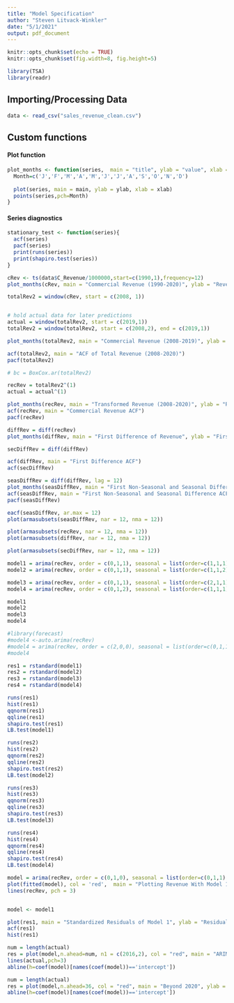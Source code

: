 ```yaml
---
title: "Model Specification"
author: "Steven Litvack-Winkler"
date: "5/1/2021"
output: pdf_document
---
```


```r
knitr::opts_chunk$set(echo = TRUE)
knitr::opts_chunk$set(fig.width=8, fig.height=5) 

library(TSA)
library(readr)
```

## Importing/Processing Data

```r
data <- read_csv("sales_revenue_clean.csv")
```
## Custom functions

#### Plot function
```r
plot_months <- function(series,  main = "title", ylab = "value", xlab = "Time") {
  Month=c('J','F','M','A','M','J','J','A','S','O','N','D')
  
  plot(series, main = main, ylab = ylab, xlab = xlab)
  points(series,pch=Month)
}
```

#### Series diagnostics
```r
stationary_test <- function(series){
  acf(series)
  pacf(series)
  print(runs(series))
  print(shapiro.test(series))
}
```

```r
cRev <- ts(data$C_Revenue/1000000,start=c(1990,1),frequency=12)
plot_months(cRev, main = "Commercial Revenue (1990-2020)", ylab = "Revenue (Millions)", xlab = "Year")
```

```r
totalRev2 = window(cRev, start = c(2008, 1))


# hold actual data for later predictions
actual = window(totalRev2, start = c(2019,1))
totalRev2 = window(totalRev2, start = c(2008,2), end = c(2019,1))

plot_months(totalRev2, main = "Commercial Revenue (2008-2019)", ylab = "Revenue (Millions)", xlab = "Year")


```

```r
acf(totalRev2, main = "ACF of Total Revenue (2008-2020)")
pacf(totalRev2)

```


```r
# bc = BoxCox.ar(totalRev2)
```


```r
recRev = totalRev2^(1)
actual = actual^(1)

plot_months(recRev, main = "Transformed Revenue (2008-2020)", ylab = "Revenue", xlab = "Year")
acf(recRev, main = "Commercial Revenue ACF")
pacf(recRev)

```



```r
diffRev = diff(recRev)
plot_months(diffRev, main = "First Difference of Revenue", ylab = "First Difference of Revenue", xlab = "Year")

secDiffRev = diff(diffRev)

acf(diffRev, main = "First Difference ACF")
acf(secDiffRev)
```


```r
seasDiffRev = diff(diffRev, lag = 12)
plot_months(seasDiffRev, main = "First Non-Seasonal and Seasonal Difference of Revenue", ylab = "First Non-Seasonal and Seasonal Difference", xlab = "Year")
acf(seasDiffRev, main = "First Non-Seasonal and Seasonal Difference ACF")
pacf(seasDiffRev)
```


```r
eacf(seasDiffRev, ar.max = 12)
plot(armasubsets(seasDiffRev, nar = 12, nma = 12))

plot(armasubsets(recRev, nar = 12, nma = 12))
plot(armasubsets(diffRev, nar = 12, nma = 12))

plot(armasubsets(secDiffRev, nar = 12, nma = 12))
```


```r
model1 = arima(recRev, order = c(0,1,1), seasonal = list(order=c(1,1,1),period= 12))
model2 = arima(recRev, order = c(0,1,1), seasonal = list(order=c(1,1,2),period= 12))

model3 = arima(recRev, order = c(0,1,1), seasonal = list(order=c(2,1,1),period= 12))
model4 = arima(recRev, order = c(0,1,2), seasonal = list(order=c(1,1,1),period= 12))

```


```r
model1
model2
model3
model4
```



```r
#library(forecast)
#model4 <-auto.arima(recRev)
#model4 = arima(recRev, order = c(2,0,0), seasonal = list(order=c(0,1,1),period= 12))
#model4
```


```r
res1 = rstandard(model1) 
res2 = rstandard(model2)
res3 = rstandard(model3)
res4 = rstandard(model4)
```



```r
runs(res1)
hist(res1)
qqnorm(res1)
qqline(res1)
shapiro.test(res1)
LB.test(model1)
```

```r
runs(res2)
hist(res2)
qqnorm(res2)
qqline(res2)
shapiro.test(res2)
LB.test(model2)
```


```r
runs(res3)
hist(res3)
qqnorm(res3)
qqline(res3)
shapiro.test(res3)
LB.test(model3)
```
```r
runs(res4)
hist(res4)
qqnorm(res4)
qqline(res4)
shapiro.test(res4)
LB.test(model4)
```


```r

model = arima(recRev, order = c(0,1,0), seasonal = list(order=c(0,1,1),period= 12))
plot(fitted(model), col = 'red',  main = "Plotting Revenue With Model 1", ylab = "Revenue", xlab = "Years")
lines(recRev, pch = 3)


model <- model1

plot(res1, main = "Standardized Residuals of Model 1", ylab = "Residuals")
acf(res1)
hist(res1)
```

```r
num = length(actual)
res = plot(model,n.ahead=num, n1 = c(2016,2), col = "red", main = "ARIMA(0,1,1)x(1,1,1)_12 Forecast", ylab ="Revenue", xlab = "Year")
lines(actual,pch=3) 
abline(h=coef(model)[names(coef(model))=='intercept'])
```

```r
num = length(actual)
res = plot(model,n.ahead=36, col = "red", main = "Beyond 2020", ylab = "Revenue", xlab = "Year")
abline(h=coef(model)[names(coef(model))=='intercept'])
```


